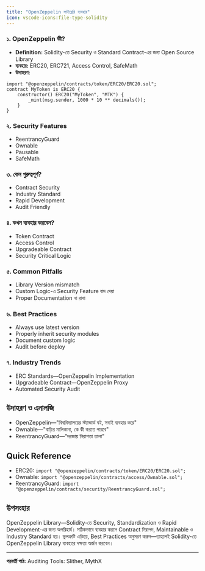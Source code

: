 ```yaml
---
title: "OpenZeppelin লাইব্রেরি ব্যবহার"
icon: vscode-icons:file-type-solidity
---
```


### ১. OpenZeppelin কী?
- **Definition:** Solidity-তে Security ও Standard Contract-এর জন্য Open Source Library
- **ব্যবহার:** ERC20, ERC721, Access Control, SafeMath
- **উদাহরণ:**
```solidity
import "@openzeppelin/contracts/token/ERC20/ERC20.sol";
contract MyToken is ERC20 {
    constructor() ERC20("MyToken", "MTK") {
        _mint(msg.sender, 1000 * 10 ** decimals());
    }
}
```

### ২. Security Features
- ReentrancyGuard
- Ownable
- Pausable
- SafeMath

### ৩. কেন গুরুত্বপূর্ণ?
- Contract Security
- Industry Standard
- Rapid Development
- Audit Friendly

### ৪. কখন ব্যবহার করবেন?
- Token Contract
- Access Control
- Upgradeable Contract
- Security Critical Logic

### ৫. Common Pitfalls
- Library Version mismatch
- Custom Logic-এ Security Feature বাদ দেয়া
- Proper Documentation না রাখা

### ৬. Best Practices
- Always use latest version
- Properly inherit security modules
- Document custom logic
- Audit before deploy

### ৭. Industry Trends
- ERC Standards—OpenZeppelin Implementation
- Upgradeable Contract—OpenZeppelin Proxy
- Automated Security Audit

## উদাহরণ ও এনালজি
- OpenZeppelin—"বিশ্ববিদ্যালয়ের স্ট্যান্ডার্ড বই, সবাই ব্যবহার করে"
- Ownable—"বাড়ির মালিকানা, কে কী করতে পারবে"
- ReentrancyGuard—"দরজায় নিরাপত্তা তালা"

## Quick Reference
- ERC20: `import "@openzeppelin/contracts/token/ERC20/ERC20.sol";`
- Ownable: `import "@openzeppelin/contracts/access/Ownable.sol";`
- ReentrancyGuard: `import "@openzeppelin/contracts/security/ReentrancyGuard.sol";`

## উপসংহার

OpenZeppelin Library—Solidity-তে Security, Standardization ও Rapid Development-এর জন্য অপরিহার্য। সঠিকভাবে ব্যবহার করলে Contract নিরাপদ, Maintainable ও Industry Standard হয়। ভুলত্রুটি এড়িয়ে, Best Practices অনুসরণ করুন—তাহলেই Solidity-তে OpenZeppelin Library ব্যবহারে দক্ষতা অর্জন করবেন।

---

**পরবর্তী পাঠ:** Auditing Tools: Slither, MythX
